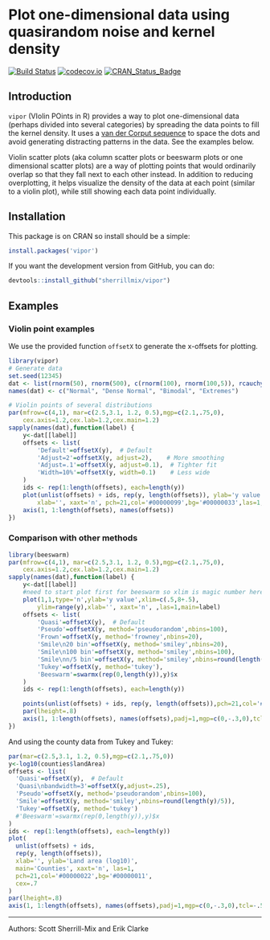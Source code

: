 # Plot one-dimensional data using quasirandom noise and kernel density

[![Build Status](https://travis-ci.org/sherrillmix/vipor.svg?branch=master)](https://travis-ci.org/sherrillmix/vipor)
[![codecov.io](https://codecov.io/github/sherrillmix/vipor/coverage.svg?branch=master)](https://codecov.io/github/sherrillmix/vipor?branch=master)
[![CRAN_Status_Badge](http://www.r-pkg.org/badges/version/vipor)](https://cran.r-project.org/package=vipor)

## Introduction

`vipor` (VIolin POints in R) provides a way to plot one-dimensional data (perhaps divided into several categories) by spreading the data points to fill the kernel density. It uses a [van der Corput sequence](http://en.wikipedia.org/wiki/Van_der_Corput_sequence) to space the dots and avoid generating distracting patterns in the data. See the examples below.

Violin scatter plots (aka column scatter plots or beeswarm plots or one dimensional scatter plots) are a way of plotting points that would ordinarily overlap so that they fall next to each other instead. In addition to reducing overplotting, it helps visualize the density of the data at each point (similar to a violin plot), while still showing each data point individually.

## Installation
This package is on CRAN so install should be a simple:
```r
install.packages('vipor')
```

If you want the development version from GitHub, you can do:

```r
devtools::install_github("sherrillmix/vipor")
```

## Examples

### Violin point examples

We use the provided function `offsetX` to generate the x-offsets for plotting.
```r
library(vipor)
# Generate data
set.seed(12345)
dat <- list(rnorm(50), rnorm(500), c(rnorm(100), rnorm(100,5)), rcauchy(100))
names(dat) <- c("Normal", "Dense Normal", "Bimodal", "Extremes")

# Violin points of several distributions
par(mfrow=c(4,1), mar=c(2.5,3.1, 1.2, 0.5),mgp=c(2.1,.75,0),
	cex.axis=1.2,cex.lab=1.2,cex.main=1.2)
sapply(names(dat),function(label) {
	y<-dat[[label]]
	offsets <- list(
		'Default'=offsetX(y),  # Default
		'Adjust=2'=offsetX(y, adjust=2),    # More smoothing
		'Adjust=.1'=offsetX(y, adjust=0.1),  # Tighter fit
		'Width=10%'=offsetX(y, width=0.1)    # Less wide
	)  
	ids <- rep(1:length(offsets), each=length(y))
	plot(unlist(offsets) + ids, rep(y, length(offsets)), ylab='y value',
		xlab='', xaxt='n', pch=21,col='#00000099',bg='#00000033',las=1,main=label)
	axis(1, 1:length(offsets), names(offsets))
})
```


### Comparison with other methods
```r
library(beeswarm)
par(mfrow=c(4,1), mar=c(2.5,3.1, 1.2, 0.5),mgp=c(2.1,.75,0),
	cex.axis=1.2,cex.lab=1.2,cex.main=1.2)
sapply(names(dat),function(label) {
	y<-dat[[label]]
	#need to start plot first for beeswarm so xlim is magic number here
	plot(1,1,type='n',ylab='y value',xlim=c(.5,8+.5),
		ylim=range(y),xlab='', xaxt='n', ,las=1,main=label)
	offsets <- list(
		'Quasi'=offsetX(y),  # Default
		'Pseudo'=offsetX(y, method='pseudorandom',nbins=100),
		'Frown'=offsetX(y, method='frowney',nbins=20),
		'Smile\n20 bin'=offsetX(y, method='smiley',nbins=20),
		'Smile\n100 bin'=offsetX(y, method='smiley',nbins=100),
		'Smile\nn/5 bin'=offsetX(y, method='smiley',nbins=round(length(y)/5)),
		'Tukey'=offsetX(y, method='tukey'),
		'Beeswarm'=swarmx(rep(0,length(y)),y)$x
	)
	ids <- rep(1:length(offsets), each=length(y))

	points(unlist(offsets) + ids, rep(y, length(offsets)),pch=21,col='#00000099',bg='#00000033')
	par(lheight=.8)
	axis(1, 1:length(offsets), names(offsets),padj=1,mgp=c(0,-.3,0),tcl=-.5)
})
```

And using the county data from Tukey and Tukey:
```r
par(mar=c(2.5,3.1, 1.2, 0.5),mgp=c(2.1,.75,0))
y<-log10(counties$landArea)
offsets <- list(
  'Quasi'=offsetX(y),  # Default
  'Quasi\nbandwidth=3'=offsetX(y,adjust=.25),
  'Pseudo'=offsetX(y, method='pseudorandom',nbins=100),
  'Smile'=offsetX(y, method='smiley',nbins=round(length(y)/5)),
  'Tukey'=offsetX(y, method='tukey')
  #'Beeswarm'=swarmx(rep(0,length(y)),y)$x
)
ids <- rep(1:length(offsets), each=length(y))
plot(
  unlist(offsets) + ids,
  rep(y, length(offsets)),
  xlab='', ylab='Land area (log10)',
  main='Counties', xaxt='n', las=1,
  pch=21,col='#00000022',bg='#00000011',
  cex=.7
)
par(lheight=.8)
axis(1, 1:length(offsets), names(offsets),padj=1,mgp=c(0,-.3,0),tcl=-.5)
```

------
Authors: Scott Sherrill-Mix and Erik Clarke

